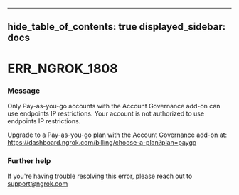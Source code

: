 

---
hide_table_of_contents: true
displayed_sidebar: docs
---


# ERR_NGROK_1808

### Message
Only Pay-as-you-go accounts with the Account Governance add-on can use endpoints IP restrictions.
Your account is not authorized to use endpoints IP restrictions.  

Upgrade to a Pay-as-you-go plan with the Account Governance add-on at: https://dashboard.ngrok.com/billing/choose-a-plan?plan=paygo

<ErrorDetails />



### Further help
If you're having trouble resolving this error, please reach out to [support@ngrok.com](mailto:support@ngrok.com?subject=Help%20with%20ERR_NGROK_1808)

